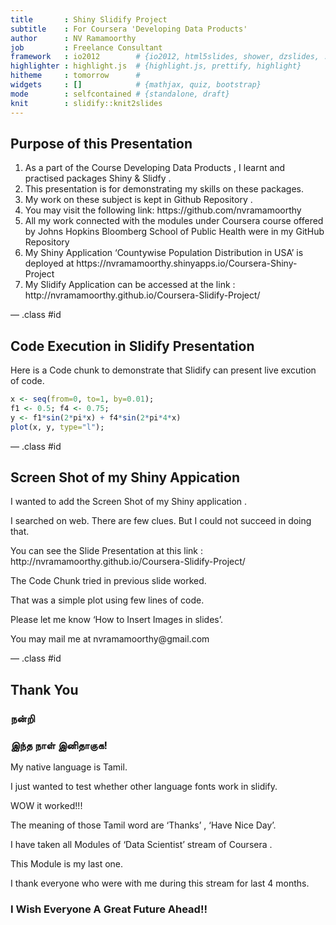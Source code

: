 ```yaml
---
title       : Shiny Slidify Project
subtitle    : For Coursera 'Developing Data Products'
author      : NV Ramamoorthy
job         : Freelance Consultant
framework   : io2012        # {io2012, html5slides, shower, dzslides, ...}
highlighter : highlight.js  # {highlight.js, prettify, highlight}
hitheme     : tomorrow      # 
widgets     : []            # {mathjax, quiz, bootstrap}
mode        : selfcontained # {standalone, draft}
knit        : slidify::knit2slides
---
```


## Purpose of this Presentation

1. As a part of the Course Developing Data Products , I  learnt and practised packages Shiny & Slidfy .
2. This presentation is for demonstrating my skills on these packages.
3. My work on these subject is kept in Github Repository .
4. You may visit the following link: https://github.com/nvramamoorthy
5. All my work connected with the modules under Coursera course offered by Johns Hopkins Bloomberg School of Public Health were in my GitHub Repository
6. My Shiny Application 'Countywise Population Distribution in USA' is deployed at
https://nvramamoorthy.shinyapps.io/Coursera-Shiny-Project
7. My Slidify Application can be accessed at the link : 
http://nvramamoorthy.github.io/Coursera-Slidify-Project/

--- .class #id 

## Code Execution in Slidify Presentation

Here is a Code chunk to demonstrate that Slidify can present live excution of code.

```r
x <- seq(from=0, to=1, by=0.01);
f1 <- 0.5; f4 <- 0.75;
y <- f1*sin(2*pi*x) + f4*sin(2*pi*4*x)
plot(x, y, type="l");
```

--- .class #id 

## Screen Shot of my Shiny Appication

I wanted to add the Screen Shot of my Shiny application .

I searched on web. There are few clues. But I could not succeed in doing that.

You can see the Slide Presentation at this link : http://nvramamoorthy.github.io/Coursera-Slidify-Project/

The Code Chunk tried in previous slide worked.

That was a simple plot using few lines of code.

Please let me know 'How to Insert Images in slides'.

You may mail me at nvramamoorthy@gmail.com


--- .class #id 

## Thank You 
### நன்றி
### இந்த நாள் இனிதாகுக!

My native language is Tamil.

I just wanted to test whether other language fonts work in slidify.

WOW it worked!!!

The meaning of those Tamil word are 'Thanks' ,  'Have Nice Day'.

I have  taken all Modules of  'Data Scientist' stream of Coursera .

This Module is my last one.

I thank everyone who were with me during this stream for last 4 months.

### I Wish Everyone A Great Future Ahead!!






